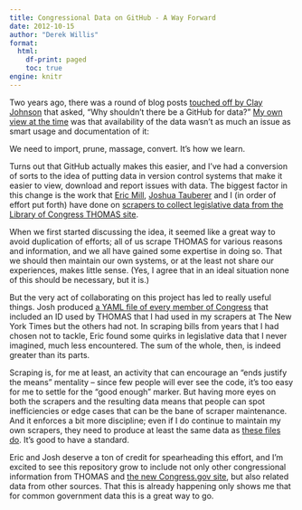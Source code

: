 ```yaml
---
title: Congressional Data on GitHub - A Way Forward
date: 2012-10-15
author: "Derek Willis"
format:
  html:
    df-print: paged
    toc: true
engine: knitr
---
```


Two years ago, there was a round of blog posts [touched off by Clay Johnson](http://infovegan.com/2010/07/30/github-for-data) that asked, "Why shouldn’t there be a GitHub for data?" [My own view at the time](http://blog.thescoop.org/archives/2010/07/31/a-github-for-data/) was that availability of the data wasn’t as much an issue as smart usage and documentation of it:

  We need to import, prune, massage, convert. It’s how we learn.

Turns out that GitHub actually makes this easier, and I’ve had a conversion of sorts to the idea of putting data in version control systems that make it easier to view, download and report issues with data. The biggest factor in this change is the work that [Eric Mill](http://sunlightfoundation.com/people/emill/), [Joshua Tauberer](http://www.civicimpulse.com/) and I (in order of effort put forth) have done on [scrapers to collect legislative data from the Library of Congress THOMAS site](https://github.com/unitedstates/congress).

When we first started discussing the idea, it seemed like a great way to avoid duplication of efforts; all of us scrape THOMAS for various reasons and information, and we all have gained some expertise in doing so. That we should then maintain our own systems, or at the least not share our experiences, makes little sense. (Yes, I agree that in an ideal situation none of this should be necessary, but it is.)

But the very act of collaborating on this project has led to really useful things. Josh produced [a YAML file of every member of Congress](https://github.com/unitedstates/congress-legislators) that included an ID used by THOMAS that I had used in my scrapers at The New York Times but the others had not. In scraping bills from years that I had chosen not to tackle, Eric found some quirks in legislative data that I never imagined, much less encountered. The sum of the whole, then, is indeed greater than its parts.

Scraping is, for me at least, an activity that can encourage an “ends justify the means” mentality – since few people will ever see the code, it’s too easy for me to settle for the “good enough” marker. But having more eyes on both the scrapers and the resulting data means that people can spot inefficiencies or edge cases that can be the bane of scraper maintenance. And it enforces a bit more discipline; even if I do continue to maintain my own scrapers, they need to produce at least the same data as [these files do](https://github.com/unitedstates/congress/tree/master/tasks). It’s good to have a standard.

Eric and Josh deserve a ton of credit for spearheading this effort, and I’m excited to see this repository grow to include not only other congressional information from THOMAS and [the new Congress.gov site](http://beta.congress.gov/), but also related data from other sources. That this is already happening only shows me that for common government data this is a great way to go.